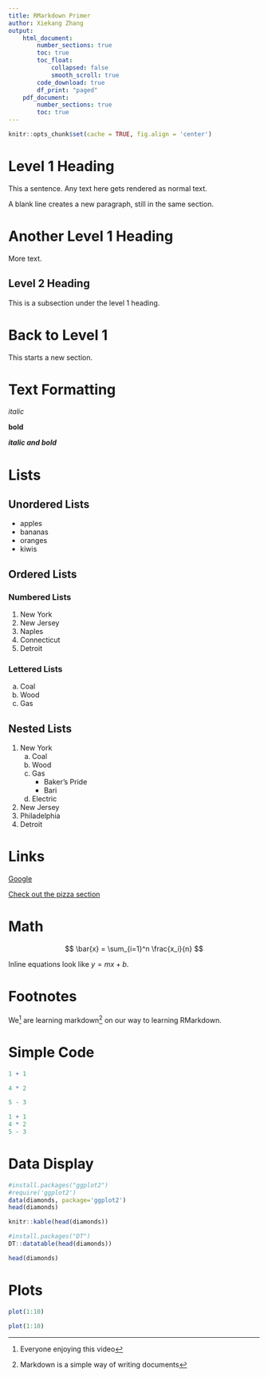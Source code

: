 ```yaml
---
title: RMarkdown Primer
author: Xiekang Zhang
output: 
    html_document:
        number_sections: true
        toc: true
        toc_float:
            collapsed: false
            smooth_scroll: true
        code_download: true
        df_print: "paged"
    pdf_document: 
        number_sections: true
        toc: true
---
```


```r
knitr::opts_chunk$set(cache = TRUE, fig.align = 'center')
```


# Level 1 Heading

This a sentence. Any text here gets rendered as normal text.

A blank line creates a new paragraph, still in the same section.

# Another Level 1 Heading

More text.

## Level 2 Heading

This is a subsection under the level 1 heading.

# Back to Level 1

This starts a new section.

# Text Formatting

_italic_

__bold__

___italic and bold___

# Lists {#TheLists}

## Unordered Lists

- apples
- bananas
- oranges
- kiwis

## Ordered Lists

### Numbered Lists

1. New York
1. New Jersey
1. Naples
1. Connecticut
1. Detroit

### Lettered Lists

a. Coal
a. Wood
a. Gas

## Nested Lists

1. New York
    a. Coal
    a. Wood
    a. Gas
        - Baker's Pride
        - Bari
    a. Electric
1. New Jersey
1. Philadelphia
1. Detroit

# Links

[Google](www.google.com)

[Check out the pizza section](#TheLists)

# Math

$$
    \bar{x} = \sum_{i=1}^n \frac{x_i}{n}
$$

Inline equations look like $y = mx + b$. 

# Footnotes

We^[Everyone enjoying this video] are learning markdown^[Markdown is a simple way of writing documents] on our way to learning RMarkdown. 

# Simple Code

```r
1 + 1
```

```r
4 * 2
```

```r
5 - 3
```

```r
1 + 1
4 * 2
5 - 3
```

# Data Display
```r
#install.packages("ggplot2")
#require('ggplot2')
data(diamonds, package='ggplot2')
head(diamonds)
```

```r
knitr::kable(head(diamonds))
```

```r
#install.packages("DT")
DT::datatable(head(diamonds))
```

```r
head(diamonds)
```

# Plots
```r
plot(1:10)
```

```r
plot(1:10)
```

